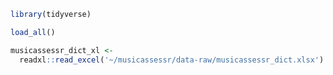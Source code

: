

```r

library(tidyverse)

load_all()

```


```r

musicassessr_dict_xl <-
  readxl::read_excel('~/musicassessr/data-raw/musicassessr_dict.xlsx')


```
